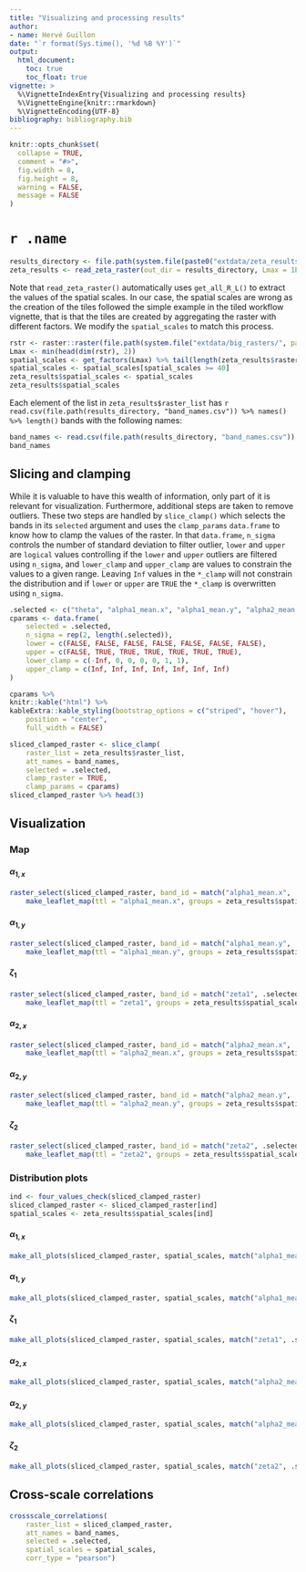 ```yaml
---
title: "Visualizing and processing results"
author:
- name: Hervé Guillon
date: "`r format(Sys.time(), '%d %B %Y')`"
output: 
  html_document:
    toc: true
    toc_float: true
vignette: >
  %\VignetteIndexEntry{Visualizing and processing results}
  %\VignetteEngine{knitr::rmarkdown}
  %\VignetteEncoding{UTF-8}
bibliography: bibliography.bib
---
```


```r
knitr::opts_chunk$set(
  collapse = TRUE,
  comment = "#>",
  fig.width = 8, 
  fig.height = 8,
  warning = FALSE,
  message = FALSE
)
```

# `r .name`


```r
results_directory <- file.path(system.file(paste0("extdata/zeta_results/", .name), package = "statisticalRoughness"))
zeta_results <- read_zeta_raster(out_dir = results_directory, Lmax = 1E3, raster_resolution = 10, .len = 10)
```

Note that `read_zeta_raster()` automatically uses `get_all_R_L()` to extract the values of the spatial scales.
In our case, the spatial scales are wrong as the creation of the tiles followed the simple example in the tiled workflow vignette, that is that the tiles are created by aggregating the raster with different factors.
We modify the `spatial_scales` to match this process.

```r
rstr <- raster::raster(file.path(system.file("extdata/big_rasters/", package = "statisticalRoughness"), paste0(.name, ".tif")))
Lmax <- min(head(dim(rstr), 2))
spatial_scales <- get_factors(Lmax) %>% tail(length(zeta_results$raster_list))
spatial_scales <- spatial_scales[spatial_scales >= 40]
zeta_results$spatial_scales <- spatial_scales
zeta_results$spatial_scales
```


Each element of the list in `zeta_results$raster_list` has `r read.csv(file.path(results_directory, "band_names.csv")) %>% names() %>% length()` bands with the following names:

```r
band_names <- read.csv(file.path(results_directory, "band_names.csv")) %>% names()
band_names
```

## Slicing and clamping

While it is valuable to have this wealth of information, only part of it is relevant for visualization.
Furthermore, additional steps are taken to remove outliers.
These two steps are handled by `slice_clamp()` which selects the bands in its `selected` argument and uses the `clamp_params` `data.frame` to know how to clamp the values of the raster.
In that `data.frame`, `n_sigma` controls the number of standard deviation to filter outlier, `lower` and `upper` are `logical` values controlling if the `lower` and `upper` outliers are filtered using `n_sigma`, and `lower_clamp` and `upper_clamp` are values to constrain the values to a given range.
Leaving `Inf` values in the `*_clamp` will not constrain the distribution and if `lower` or `upper` are `TRUE` the `*_clamp` is overwritten using `n_sigma`.

```r
.selected <- c("theta", "alpha1_mean.x", "alpha1_mean.y", "alpha2_mean.x", "alpha2_mean.y", "zeta1", "zeta2")
cparams <- data.frame(
	selected = .selected,
	n_sigma = rep(2, length(.selected)),
	lower = c(FALSE, FALSE, FALSE, FALSE, FALSE, FALSE, FALSE),
	upper = c(FALSE, TRUE, TRUE, TRUE, TRUE, TRUE, TRUE),
	lower_clamp = c(-Inf, 0, 0, 0, 0, 1, 1),
	upper_clamp = c(Inf, Inf, Inf, Inf, Inf, Inf, Inf)
)
```

```r
cparams %>% 
knitr::kable("html") %>% 
kableExtra::kable_styling(bootstrap_options = c("striped", "hover"),
	position = "center",
	full_width = FALSE)
```

```r
sliced_clamped_raster <- slice_clamp(
	raster_list = zeta_results$raster_list,
	att_names = band_names,
	selected = .selected,
	clamp_raster = TRUE, 
	clamp_params = cparams)
sliced_clamped_raster %>% head(3)
```


## Visualization

### Map {.tabset}

#### $\alpha_{1,x}$


```r
raster_select(sliced_clamped_raster, band_id = match("alpha1_mean.x", .selected)) %>% 
	make_leaflet_map(ttl = "alpha1_mean.x", groups = zeta_results$spatial_scales, style = "continuous")
```

#### $\alpha_{1,y}$

```r
raster_select(sliced_clamped_raster, band_id = match("alpha1_mean.y", .selected)) %>% 
	make_leaflet_map(ttl = "alpha1_mean.y", groups = zeta_results$spatial_scales, style = "continuous")
```

#### $\zeta_{1}$

```r
raster_select(sliced_clamped_raster, band_id = match("zeta1", .selected)) %>% 
	make_leaflet_map(ttl = "zeta1", groups = zeta_results$spatial_scales, style = "continuous")
```

#### $\alpha_{2,x}$


```r
raster_select(sliced_clamped_raster, band_id = match("alpha2_mean.x", .selected)) %>% 
	make_leaflet_map(ttl = "alpha2_mean.x", groups = zeta_results$spatial_scales, style = "continuous")
```

#### $\alpha_{2,y}$

```r
raster_select(sliced_clamped_raster, band_id = match("alpha2_mean.y", .selected)) %>% 
	make_leaflet_map(ttl = "alpha2_mean.y", groups = zeta_results$spatial_scales, style = "continuous")
```

#### $\zeta_{2}$

```r
raster_select(sliced_clamped_raster, band_id = match("zeta2", .selected)) %>% 
	make_leaflet_map(ttl = "zeta2", groups = zeta_results$spatial_scales, style = "continuous")
```

### Distribution plots {.tabset}

```r
ind <- four_values_check(sliced_clamped_raster)
sliced_clamped_raster <- sliced_clamped_raster[ind]
spatial_scales <- zeta_results$spatial_scales[ind]
```

#### $\alpha_{1,x}$

```r
make_all_plots(sliced_clamped_raster, spatial_scales, match("alpha1_mean.x", .selected), "alpha1_mean.x", begin = 0.1, end = 0.85, direction = 1, option = "viridis")
```

#### $\alpha_{1,y}$

```r
make_all_plots(sliced_clamped_raster, spatial_scales, match("alpha1_mean.y", .selected), "alpha1_mean.y", begin = 0.1, end = 0.85, direction = 1, option = "viridis")
```

#### $\zeta_{1}$

```r
make_all_plots(sliced_clamped_raster, spatial_scales, match("zeta1", .selected), "zeta1", begin = 0.1, end = 0.85, direction = 1, option = "inferno")
```

#### $\alpha_{2,x}$

```r
make_all_plots(sliced_clamped_raster, spatial_scales, match("alpha2_mean.x", .selected), "alpha2_mean.x", begin = 0.1, end = 0.85, direction = 1, option = "viridis")
```

#### $\alpha_{2,y}$

```r
make_all_plots(sliced_clamped_raster, spatial_scales, match("alpha2_mean.y", .selected), "alpha2_mean.y", begin = 0.1, end = 0.85, direction = 1, option = "viridis")
```

#### $\zeta_{2}$

```r
make_all_plots(sliced_clamped_raster, spatial_scales, match("zeta2", .selected), "zeta2", begin = 0.1, end = 0.85, direction = 1, option = "inferno")
```

## Cross-scale correlations

```r
crossscale_correlations(
	raster_list = sliced_clamped_raster,
	att_names = band_names,
	selected = .selected,
	spatial_scales = spatial_scales,
	corr_type = "pearson")
```